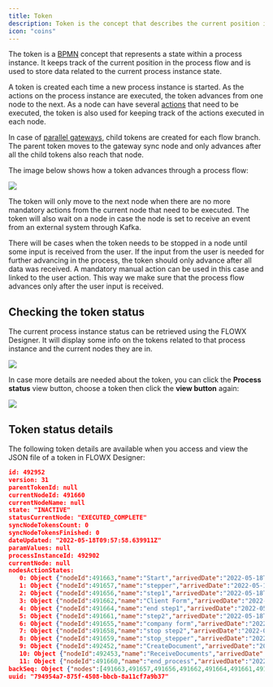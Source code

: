 ```yaml
---
title: Token
description: Token is the concept that describes the current position in the process flow. When you start the process you have a graph of [nodes](./node/node) and based on the configuration you will go from one to another based on the defined sequence (connection between nodes).
icon: "coins"
---
```


The token is a [BPMN](../platform-overview/frameworks-and-standards/business-process-industry-standards/intro-to-bpmn) concept that represents a state within a process instance. It keeps track of the current position in the process flow and is used to store data related to the current process instance state.

A token is created each time a new process instance is started. As the actions on the process instance are executed, the token advances from one node to the next. As a node can have several [actions](./actions/actions) that need to be executed, the token is also used for keeping track of the actions executed in each node.

In case of [parallel gateways](./node/parallel-gateway), child tokens are created for each flow branch. The parent token moves to the gateway sync node and only advances after all the child tokens also reach that node.

The image below shows how a token advances through a process flow:

<Frame>

![](https://s3.eu-west-1.amazonaws.com/docx.flowx.ai/building-blocks/image%20%28140%29%20%281%29%20%281%29%20%281%29%20%281%29%20%281%29.png)

</Frame>

The token will only move to the next node when there are no more mandatory actions from the current node that need to be executed. The token will also wait on a node in case the node is set to receive an event from an external system through Kafka.

There will be cases when the token needs to be stopped in a node until some input is received from the user. If the input from the user is needed for further advancing in the process, the token should only advance after all data was received. A mandatory manual action can be used in this case and linked to the user action. This way we make sure that the process flow advances only after the user input is received.

## Checking the token status

The current process instance status can be retrieved using the FLOWX Designer. It will display some info on the tokens related to that process instance and the current nodes they are in.

![](https://s3.eu-west-1.amazonaws.com/docx.flowx.ai/building-blocks/check_token_status.png)

In case more details are needed about the token, you can click the **Process status** view button, choose a token then click the **view button** again:

![](https://s3.eu-west-1.amazonaws.com/docx.flowx.ai/building-blocks/token_view_button.gif)

## Token status details

The following token details are available when you access and view the JSON file of a token in FLOWX Designer:

```json
id: 492952
version: 31
parentTokenId: null
currentNodeId: 491660
currentNodeName: null
state: "INACTIVE"
statusCurrentNode: "EXECUTED_COMPLETE"
syncNodeTokensCount: 0
syncNodeTokensFinished: 0
dateUpdated: "2022-05-18T09:57:58.639911Z"
paramValues: null
processInstanceId: 492902
currentNode: null
nodesActionStates:
   0: Object {"nodeId":491663,"name":"Start","arrivedDate":"2022-05-18T09:56:39.576753Z","actionStateData":null}
   1: Object {"nodeId":491657,"name":"stepper","arrivedDate":"2022-05-18T09:56:40.728676Z","actionStateData":null}
   2: Object {"nodeId":491656,"name":"step1","arrivedDate":"2022-05-18T09:56:41.053054Z","actionStateData":null}
   3: Object {"nodeId":491662,"name":"Client Form","arrivedDate":"2022-05-18T09:56:41.334506Z","actionStateData":{"492053":{"name":"saveClient","state":"COMPLETED","lastExecutedDate":"2022-05-18T09:57:22.648152Z"}}}
   4: Object {"nodeId":491664,"name":"end step1","arrivedDate":"2022-05-18T09:57:23.178718Z","actionStateData":null}
   5: Object {"nodeId":491661,"name":"step2","arrivedDate":"2022-05-18T09:57:23.375835Z","actionStateData":null}
   6: Object {"nodeId":491655,"name":"company form","arrivedDate":"2022-05-18T09:57:23.614491Z","actionStateData":{"492052":{"name":"SaveCompany","state":"COMPLETED","lastExecutedDate":"2022-05-18T09:57:56.671106Z"}}}
   7: Object {"nodeId":491658,"name":"stop step2","arrivedDate":"2022-05-18T09:57:57.032522Z","actionStateData":null}
   8: Object {"nodeId":491659,"name":"stop_stepper","arrivedDate":"2022-05-18T09:57:57.317008Z","actionStateData":null}
   9: Object {"nodeId":492452,"name":"CreateDocument","arrivedDate":"2022-05-18T09:57:57.724493Z","actionStateData":{"492102":{"name":"sendInformation","state":"COMPLETED","lastExecutedDate":"2022-05-18T09:57:57.764628Z"}}}
   10: Object {"nodeId":492453,"name":"ReceiveDocuments","arrivedDate":"2022-05-18T09:57:58.085271Z","actionStateData":null}
   11: Object {"nodeId":491660,"name":"end_process","arrivedDate":"2022-05-18T09:57:58.639921Z","actionStateData":null}
backSeq: Object {"nodes":[491663,491657,491656,491662,491664,491661,491655,491658,491659,492452,492453,491660]}
uuid: "794954a7-875f-4508-bbcb-8a11cf7a9b37"
```



